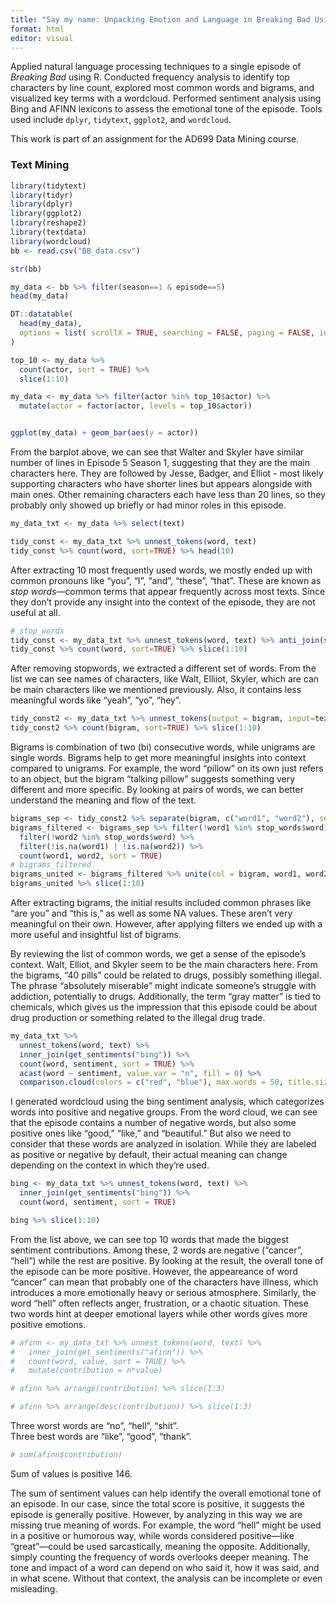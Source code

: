```yaml
---
title: "Say my name: Unpacking Emotion and Language in Breaking Bad Using R"
format: html
editor: visual
---
```


Applied natural language processing techniques to a single episode of *Breaking Bad* using R. Conducted frequency analysis to identify top characters by line count, explored most common words and bigrams, and visualized key terms with a wordcloud. Performed sentiment analysis using Bing and AFINN lexicons to assess the emotional tone of the episode. Tools used include `dplyr`, `tidytext`, `ggplot2`, and `wordcloud`.

This work is part of an assignment for the AD699 Data Mining course.

### Text Mining

```r
library(tidytext)
library(tidyr)
library(dplyr)
library(ggplot2)
library(reshape2)
library(textdata)
library(wordcloud)
bb <- read.csv("BB_data.csv")
```

```r
str(bb)
```

```r
my_data <- bb %>% filter(season==1 & episode==5)
head(my_data)
```

```r
DT::datatable(
  head(my_data),
  options = list( scrollX = TRUE, searching = FALSE, paging = FALSE, info = FALSE)
)
```

```r
top_10 <- my_data %>% 
  count(actor, sort = TRUE) %>% 
  slice(1:10)

my_data <- my_data %>% filter(actor %in% top_10$actor) %>%
  mutate(actor = factor(actor, levels = top_10$actor))


ggplot(my_data) + geom_bar(aes(y = actor))
```

From the barplot above, we can see that Walter and Skyler have similar number of lines in Episode 5 Season 1, suggesting that they are the main characters here. They are followed by Jesse, Badger, and Elliot - most likely supporting characters who have shorter lines but appears alongside with main ones. Other remaining characters each have less than 20 lines, so they probably only showed up briefly or had minor roles in this episode.

```r
my_data_txt <- my_data %>% select(text)

tidy_const <- my_data_txt %>% unnest_tokens(word, text)
tidy_const %>% count(word, sort=TRUE) %>% head(10)
```

After extracting 10 most frequently used words, we mostly ended up with common pronouns like "you", "I", "and", "these", "that". These are known as *stop words*—common terms that appear frequently across most texts. Since they don't provide any insight into the context of the episode, they are not useful at all.

```r
# stop_words
tidy_const <- my_data_txt %>% unnest_tokens(word, text) %>% anti_join(stop_words)
tidy_const %>% count(word, sort=TRUE) %>% slice(1:10)
```

After removing stopwords, we extracted a different set of words. From the list we can see names of characters, like Walt, Elliiot, Skyler, which are can be main characters like we mentioned previously. Also, it contains less meaningful words like "yeah", "yo", "hey".

```r
tidy_const2 <- my_data_txt %>% unnest_tokens(output = bigram, input=text, token="ngrams", n=2)
tidy_const2 %>% count(bigram, sort=TRUE) %>% slice(1:10)
```

Bigrams is combination of two (bi) consecutive words, while unigrams are single words. Bigrams help to get more meaningful insights into context compared to unigrams. For example, the word “pillow” on its own just refers to an object, but the bigram “talking pillow” suggests something very different and more specific. By looking at pairs of words, we can better understand the meaning and flow of the text.

```r
bigrams_sep <- tidy_const2 %>% separate(bigram, c("word1", "word2"), sep = " ")
bigrams_filtered <- bigrams_sep %>% filter(!word1 %in% stop_words$word) %>% 
  filter(!word2 %in% stop_words$word) %>% 
  filter(!is.na(word1) | !is.na(word2)) %>% 
  count(word1, word2, sort = TRUE)
# bigrams_filtered
bigrams_united <- bigrams_filtered %>% unite(col = bigram, word1, word2, sep=" ")
bigrams_united %>% slice(1:10)
```

After extracting bigrams, the initial results included common phrases like “are you” and “this is,” as well as some NA values. These aren’t very meaningful on their own. However, after applying filters we ended up with a more useful and insightful list of bigrams.

By reviewing the list of common words, we get a sense of the episode’s context. Walt, Elliot, and Skyler seem to be the main characters here. From the bigrams, “40 pills” could be related to drugs, possibly something illegal. The phrase “absolutely miserable” might indicate someone’s struggle with addiction, potentially to drugs. Additionally, the term “gray matter” is tied to chemicals, which gives us the impression that this episode could be about drug production or something related to the illegal drug trade.

```r
my_data_txt %>% 
  unnest_tokens(word, text) %>% 
  inner_join(get_sentiments("bing")) %>% 
  count(word, sentiment, sort = TRUE) %>% 
  acast(word ~ sentiment, value.var = "n", fill = 0) %>% 
  comparison.cloud(colors = c("red", "blue"), max.words = 50, title.size = 1)
```

I generated wordcloud using the bing sentiment analysis, which categorizes words into positive and negative groups. From the word cloud, we can see that the episode contains a number of negative words, but also some positive ones like “good,” “like,” and “beautiful.” But also we need to consider that these words are analyzed in isolation. While they are labeled as positive or negative by default, their actual meaning can change depending on the context in which they’re used.

```r
bing <- my_data_txt %>% unnest_tokens(word, text) %>% 
  inner_join(get_sentiments("bing")) %>% 
  count(word, sentiment, sort = TRUE)

bing %>% slice(1:10)
```

From the list above, we can see top 10 words that made the biggest sentiment contributions. Among these, 2 words are negative ("cancer", "hell") while the rest are positive. By looking at the result, the overall tone of the episode can be more positive. However, the appeareance of word "cancer" can mean that probably one of the characters have illness, which introduces a more emotionally heavy or serious atmosphere. Similarly, the word “hell” often reflects anger, frustration, or a chaotic situation. These two words hint at deeper emotional layers while other words gives more positive emotions.

```r
# afinn <- my_data_txt %>% unnest_tokens(word, text) %>% 
#   inner_join(get_sentiments("afinn")) %>% 
#   count(word, value, sort = TRUE) %>% 
#   mutate(contribution = n*value)

# afinn %>% arrange(contribution) %>% slice(1:3)

# afinn %>% arrange(desc(contribution)) %>% slice(1:3)
```

Three worst words are "no", "hell", "shit".\
Three best words are "like", "good", "thank".

```r
# sum(afinn$contribution)
```

Sum of values is positive 146.

The sum of sentiment values can help identify the overall emotional tone of an episode. In our case, since the total score is positive, it suggests the episode is generally positive. However, by analyzing in this way we are missing true meaning of words. For example, the word "hell" might be used in a positive or humorous way, while words considered positive—like "great"—could be used sarcastically, meaning the opposite. Additionally, simply counting the frequency of words overlooks deeper meaning. The tone and impact of a word can depend on who said it, how it was said, and in what scene. Without that context, the analysis can be incomplete or even misleading.